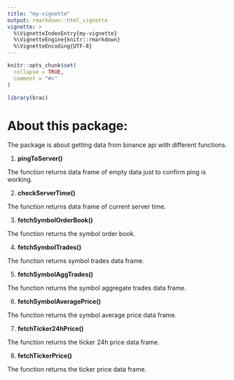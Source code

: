 ```yaml
---
title: "my-vignette"
output: rmarkdown::html_vignette
vignette: >
  %\VignetteIndexEntry{my-vignette}
  %\VignetteEngine{knitr::rmarkdown}
  %\VignetteEncoding{UTF-8}
---
```


```r
knitr::opts_chunk$set(
  collapse = TRUE,
  comment = "#>"
)
```

```r
library(brac)
```
# About this package:

The package is about getting data from binance api with different functions.

1. **pingToServer()**

The function returns data frame of empty data just to confirm ping is working.

2. **checkServerTime()**

The function returns data frame of current server time.

3. **fetchSymbolOrderBook()**

The function returns the symbol order book.

4. **fetchSymbolTrades()**

The function returns symbol trades data frame.

5. **fetchSymbolAggTrades()**

The function returns the symbol aggregate trades data frame.

6. **fetchSymbolAveragePrice()**

The function returns the symbol average price data frame.

7. **fetchTicker24hPrice()**

The function returns the ticker 24h price data frame.

8. **fetchTickerPrice()**

The function returns the ticker price data frame.


